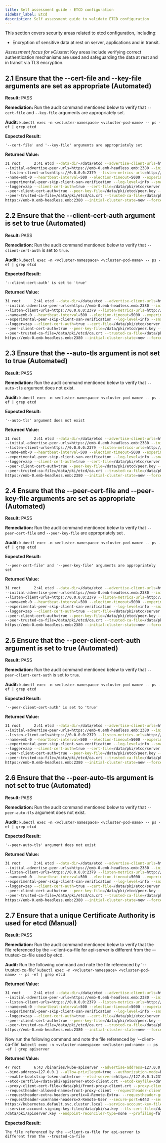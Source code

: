 ```yaml
---
title: Self assessment guide - ETCD configuration
sidebar_label: Etcd
description: Self assessment guide to validate ETCD configuration
---
```


This section covers security areas related to etcd configuration, including:
- Encryption of sensitive data at rest on server, applications and in transit.

_Assessment focus for vCluster_: Key areas include verifying correct authentication mechanisms are used and safeguarding
the data at rest and in transit via TLS encryption.

## 2.1 Ensure that the --cert-file and --key-file arguments are set as appropriate (Automated)

**Result:** PASS

**Remediation:** Run the audit command mentioned below to verify that `--cert-file` and `--key-file` arguments are
appropriately set.

**Audit:**
```kubectl exec -n <vcluster-namespace> <vcluster-pod-name> -- ps -ef | grep etcd```

**Expected Result:**
```
'--cert-file' and '--key-file' arguments are appropriately set
```

**Returned Value:**
```bash
31 root      2:41 etcd --data-dir=/data/etcd --advertise-client-urls=https://emb-0.emb-headless.emb:2379
--initial-advertise-peer-urls=https://emb-0.emb-headless.emb:2380 --initial-cluster-token=vcluster
--listen-client-urls=https://0.0.0.0:2379 --listen-metrics-urls=http://0.0.0.0:2381 --listen-peer-urls=https://0.0.0.0:2380
--name=emb-0 --heartbeat-interval=500 --election-timeout=5000 --experimental-watch-progress-notify-interval=5s
--experimental-peer-skip-client-san-verification --log-level=info --snapshot-count=10000 --log-outputs=stderr
--logger=zap --client-cert-auth=true --cert-file=/data/pki/etcd/server.crt --key-file=/data/pki/etcd/server.key
--peer-client-cert-auth=true --peer-key-file=/data/pki/etcd/peer.key --peer-cert-file=/data/pki/etcd/peer.crt
--peer-trusted-ca-file=/data/pki/etcd/ca.crt --trusted-ca-file=/data/pki/etcd/ca.crt --initial-cluster=emb-0=
https://emb-0.emb-headless.emb:2380 --initial-cluster-state=new --force-new-cluster
```

## 2.2 Ensure that the --client-cert-auth argument is set to true (Automated)

**Result:** PASS

**Remediation:** Run the audit command mentioned below to verify that `--client-cert-auth` is set to `true`.

**Audit:**
```kubectl exec -n <vcluster-namespace> <vcluster-pod-name> -- ps -ef | grep etcd```

**Expected Result:**
```
'--client-cert-auth' is set to 'true'
```

**Returned Value:**
```bash
31 root      2:41 etcd --data-dir=/data/etcd --advertise-client-urls=https://emb-0.emb-headless.emb:2379
--initial-advertise-peer-urls=https://emb-0.emb-headless.emb:2380 --initial-cluster-token=vcluster
--listen-client-urls=https://0.0.0.0:2379 --listen-metrics-urls=http://0.0.0.0:2381 --listen-peer-urls=https://0.0.0.0:2380
--name=emb-0 --heartbeat-interval=500 --election-timeout=5000 --experimental-watch-progress-notify-interval=5s
--experimental-peer-skip-client-san-verification --log-level=info --snapshot-count=10000 --log-outputs=stderr
--logger=zap --client-cert-auth=true --cert-file=/data/pki/etcd/server.crt --key-file=/data/pki/etcd/server.key
--peer-client-cert-auth=true --peer-key-file=/data/pki/etcd/peer.key --peer-cert-file=/data/pki/etcd/peer.crt
--peer-trusted-ca-file=/data/pki/etcd/ca.crt --trusted-ca-file=/data/pki/etcd/ca.crt --initial-cluster=emb-0=
https://emb-0.emb-headless.emb:2380 --initial-cluster-state=new --force-new-cluster
```

## 2.3 Ensure that the --auto-tls argument is not set to true (Automated)

**Result:** PASS

**Remediation:** Run the audit command mentioned below to verify that `--auto-tls` argument does not exist.

**Audit:**
```kubectl exec -n <vcluster-namespace> <vcluster-pod-name> -- ps -ef | grep etcd```

**Expected Result:**
```
'--auto-tls' argument does not exist
```

**Returned Value:**
```bash
31 root      2:41 etcd --data-dir=/data/etcd --advertise-client-urls=https://emb-0.emb-headless.emb:2379
--initial-advertise-peer-urls=https://emb-0.emb-headless.emb:2380 --initial-cluster-token=vcluster
--listen-client-urls=https://0.0.0.0:2379 --listen-metrics-urls=http://0.0.0.0:2381 --listen-peer-urls=https://0.0.0.0:2380
--name=emb-0 --heartbeat-interval=500 --election-timeout=5000 --experimental-watch-progress-notify-interval=5s
--experimental-peer-skip-client-san-verification --log-level=info --snapshot-count=10000 --log-outputs=stderr
--logger=zap --client-cert-auth=true --cert-file=/data/pki/etcd/server.crt --key-file=/data/pki/etcd/server.key
--peer-client-cert-auth=true --peer-key-file=/data/pki/etcd/peer.key --peer-cert-file=/data/pki/etcd/peer.crt
--peer-trusted-ca-file=/data/pki/etcd/ca.crt --trusted-ca-file=/data/pki/etcd/ca.crt --initial-cluster=emb-0=
https://emb-0.emb-headless.emb:2380 --initial-cluster-state=new --force-new-cluster
```

## 2.4 Ensure that the --peer-cert-file and --peer-key-file arguments are set as appropriate (Automated)

**Result:** PASS

**Remediation:** Run the audit command mentioned below to verify that `--peer-cert-file` and `--peer-key-file` are
appropriately set .

**Audit:**
```kubectl exec -n <vcluster-namespace> <vcluster-pod-name> -- ps -ef | grep etcd```

**Expected Result:**
```
'--peer-cert-file' and '--peer-key-file' arguments are appropriately set
```

**Returned Value:**
```bash
31 root      2:41 etcd --data-dir=/data/etcd --advertise-client-urls=https://emb-0.emb-headless.emb:2379
--initial-advertise-peer-urls=https://emb-0.emb-headless.emb:2380 --initial-cluster-token=vcluster
--listen-client-urls=https://0.0.0.0:2379 --listen-metrics-urls=http://0.0.0.0:2381 --listen-peer-urls=https://0.0.0.0:2380
--name=emb-0 --heartbeat-interval=500 --election-timeout=5000 --experimental-watch-progress-notify-interval=5s
--experimental-peer-skip-client-san-verification --log-level=info --snapshot-count=10000 --log-outputs=stderr
--logger=zap --client-cert-auth=true --cert-file=/data/pki/etcd/server.crt --key-file=/data/pki/etcd/server.key
--peer-client-cert-auth=true --peer-key-file=/data/pki/etcd/peer.key --peer-cert-file=/data/pki/etcd/peer.crt
--peer-trusted-ca-file=/data/pki/etcd/ca.crt --trusted-ca-file=/data/pki/etcd/ca.crt --initial-cluster=emb-0=
https://emb-0.emb-headless.emb:2380 --initial-cluster-state=new --force-new-cluster
```

## 2.5 Ensure that the --peer-client-cert-auth argument is set to true (Automated)

**Result:** PASS

**Remediation:** Run the audit command mentioned below to verify that `--peer-client-cert-auth` is set to `true`.

**Audit:**
```kubectl exec -n <vcluster-namespace> <vcluster-pod-name> -- ps -ef | grep etcd```

**Expected Result:**
```
'--peer-client-cert-auth' is set to 'true'
```

**Returned Value:**
```bash
31 root      2:41 etcd --data-dir=/data/etcd --advertise-client-urls=https://emb-0.emb-headless.emb:2379
--initial-advertise-peer-urls=https://emb-0.emb-headless.emb:2380 --initial-cluster-token=vcluster
--listen-client-urls=https://0.0.0.0:2379 --listen-metrics-urls=http://0.0.0.0:2381 --listen-peer-urls=https://0.0.0.0:2380
--name=emb-0 --heartbeat-interval=500 --election-timeout=5000 --experimental-watch-progress-notify-interval=5s
--experimental-peer-skip-client-san-verification --log-level=info --snapshot-count=10000 --log-outputs=stderr
--logger=zap --client-cert-auth=true --cert-file=/data/pki/etcd/server.crt --key-file=/data/pki/etcd/server.key
--peer-client-cert-auth=true --peer-key-file=/data/pki/etcd/peer.key --peer-cert-file=/data/pki/etcd/peer.crt
--peer-trusted-ca-file=/data/pki/etcd/ca.crt --trusted-ca-file=/data/pki/etcd/ca.crt --initial-cluster=emb-0=
https://emb-0.emb-headless.emb:2380 --initial-cluster-state=new --force-new-cluster
```

## 2.6 Ensure that the --peer-auto-tls argument is not set to true (Automated)

**Result:** PASS

**Remediation:** Run the audit command mentioned below to verify that `--peer-auto-tls` argument does not exist.

**Audit:**
```kubectl exec -n <vcluster-namespace> <vcluster-pod-name> -- ps -ef | grep etcd```

**Expected Result:**
```
'--peer-auto-tls' argument does not exist
```

**Returned Value:**
```bash
31 root      2:41 etcd --data-dir=/data/etcd --advertise-client-urls=https://emb-0.emb-headless.emb:2379
--initial-advertise-peer-urls=https://emb-0.emb-headless.emb:2380 --initial-cluster-token=vcluster
--listen-client-urls=https://0.0.0.0:2379 --listen-metrics-urls=http://0.0.0.0:2381 --listen-peer-urls=https://0.0.0.0:2380
--name=emb-0 --heartbeat-interval=500 --election-timeout=5000 --experimental-watch-progress-notify-interval=5s
--experimental-peer-skip-client-san-verification --log-level=info --snapshot-count=10000 --log-outputs=stderr
--logger=zap --client-cert-auth=true --cert-file=/data/pki/etcd/server.crt --key-file=/data/pki/etcd/server.key
--peer-client-cert-auth=true --peer-key-file=/data/pki/etcd/peer.key --peer-cert-file=/data/pki/etcd/peer.crt
--peer-trusted-ca-file=/data/pki/etcd/ca.crt --trusted-ca-file=/data/pki/etcd/ca.crt --initial-cluster=emb-0=
https://emb-0.emb-headless.emb:2380 --initial-cluster-state=new --force-new-cluster
```

<!-- vale Google.Headings = NO -->
## 2.7 Ensure that a unique Certificate Authority is used for etcd (Manual)
<!-- vale Google.Headings = YES -->

**Result:** PASS

**Remediation:** Run the audit command mentioned below to verify that the file referenced by the --client-ca-file
for api-server is different from the --trusted-ca-file used by etcd.

**Audit:**
Run the following command and note the file referenced by '--trusted-ca-file'
```kubectl exec -n <vcluster-namespace> <vcluster-pod-name> -- ps -ef | grep etcd```

**Returned Value:**
```bash
31 root      2:41 etcd --data-dir=/data/etcd --advertise-client-urls=https://emb-0.emb-headless.emb:2379
--initial-advertise-peer-urls=https://emb-0.emb-headless.emb:2380 --initial-cluster-token=vcluster
--listen-client-urls=https://0.0.0.0:2379 --listen-metrics-urls=http://0.0.0.0:2381 --listen-peer-urls=https://0.0.0.0:2380
--name=emb-0 --heartbeat-interval=500 --election-timeout=5000 --experimental-watch-progress-notify-interval=5s
--experimental-peer-skip-client-san-verification --log-level=info --snapshot-count=10000 --log-outputs=stderr
--logger=zap --client-cert-auth=true --cert-file=/data/pki/etcd/server.crt --key-file=/data/pki/etcd/server.key
--peer-client-cert-auth=true --peer-key-file=/data/pki/etcd/peer.key --peer-cert-file=/data/pki/etcd/peer.crt
--peer-trusted-ca-file=/data/pki/etcd/ca.crt --trusted-ca-file=/data/pki/etcd/ca.crt --initial-cluster=emb-0=
https://emb-0.emb-headless.emb:2380 --initial-cluster-state=new --force-new-cluster
```

Now run the following command and note the file referenced by '--client-ca-file'
```kubectl exec -n <vcluster-namespace> <vcluster-pod-name> -- ps -ef | grep apiserver```

**Returned Value:**
```bash
47 root      6:43 /binaries/kube-apiserver --advertise-address=127.0.0.1 --service-cluster-ip-range=10.96.0.0/16
--bind-address=127.0.0.1 --allow-privileged=true --authorization-mode=RBAC --client-ca-file=/data/pki/client-ca.crt
--enable-bootstrap-token-auth=true --etcd-servers=https://127.0.0.1:2379 --etcd-cafile=/data/pki/etcd/ca.crt
--etcd-certfile=/data/pki/apiserver-etcd-client.crt --etcd-keyfile=/data/pki/apiserver-etcd-client.key
--proxy-client-cert-file=/data/pki/front-proxy-client.crt --proxy-client-key-file=/data/pki/front-proxy-client.key
--requestheader-allowed-names=front-proxy-client --requestheader-client-ca-file=/data/pki/front-proxy-ca.crt
--requestheader-extra-headers-prefix=X-Remote-Extra- --requestheader-group-headers=X-Remote-Group
--requestheader-username-headers=X-Remote-User --secure-port=6443 --service-account-issuer=
https://kubernetes.default.svc.cluster.local --service-account-key-file=/data/pki/sa.pub
--service-account-signing-key-file=/data/pki/sa.key --tls-cert-file=/data/pki/apiserver.crt --tls-private-key-file=
/data/pki/apiserver.key --endpoint-reconciler-type=none --profiling=false
```

**Expected Result:**
```
The file referenced by the --client-ca-file for api-server is different from the --trusted-ca-file
```


